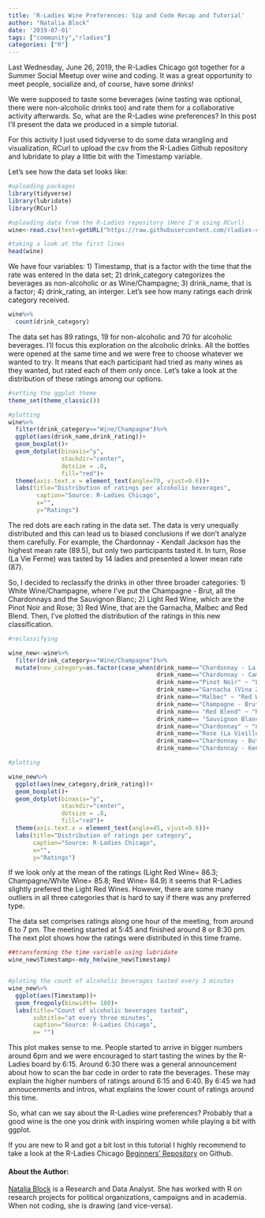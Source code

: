 ```yaml
---
title: 'R-Ladies Wine Preferences: Sip and Code Recap and Tutorial'
author: "Natalia Block"
date: '2019-07-01'
tags: ["community","rladies"]
categories: ["R"]
---
```


Last Wednesday, June 26, 2019, the R-Ladies Chicago got together for a Summer Social Meetup over wine and coding. It was a great opportunity to meet people, socialize and, of course, have some drinks!

We were supposed to taste some beverages (wine tasting was optional, there were non-alcoholic drinks too) and rate them for a collaborative activity afterwards. So, what are the R-Ladies wine preferences? In this post I'll present the data we produced in a simple tutorial. 

For this activity I just used tidyverse to do some data wrangling and visualization, RCurl to upload the csv from the R-Ladies Github repository and lubridate to play a little bit with the Timestamp variable. 

Let's see how the data set looks like:

```r
#uploading packages
library(tidyverse)
library(lubridate) 
library(RCurl)

#uploading data from the R-Ladies repository (Here I'm using RCurl)
wine<-read.csv(text=getURL("https://raw.githubusercontent.com/rladies-chicago/2019-06-26-sip-and-code-round2/master/sipncode2019.csv"))

#taking a look at the first lines
head(wine)


```

We have four variables: 1) Timestamp, that is a factor with the time that the rate was entered in the data set; 2) drink_category categorizes the beverages as non-alcoholic or as Wine/Champagne; 3) drink_name, that is a factor; 4) drink_rating, an interger. Let's see how many ratings each drink category received.

```r
wine%>%
  count(drink_category)
```
The data set has 89 ratings, 19 for non-alcoholic and 70 for alcoholic beverages. I'll focus this exploration on the alcoholic drinks. All the bottles were opened at the same time and we were free to choose whatever we wanted to try. It means that each participant had tried as many wines as they wanted, but rated each of them only once. Let's take a look at the distribution of these ratings among our options.

```r
#setting the ggplot theme
theme_set(theme_classic())

#plotting
wine%>%
  filter(drink_category=="Wine/Champagne")%>%
  ggplot(aes(drink_name,drink_rating))+
  geom_boxplot()+
  geom_dotplot(binaxis="y",
               stackdir="center",
               dotsize = .8,
               fill="red")+
  theme(axis.text.x = element_text(angle=70, vjust=0.6))+
  labs(title="Distribution of ratings per alcoholic beverages",
        caption="Source: R-Ladies Chicago",
        x="",
        y="Ratings")
```

The red dots are each rating in the data set. The data is very unequally distributed and this can lead us to biased conclusions if we don't analyze them carefully. For example, the Chardonnay - Kendall Jackson has the highest mean rate (89.5), but only two participants tasted it. In turn, Rose (La Vie Ferme) was tasted by 14 ladies and presented a lower mean rate (87). 

So, I decided to reclassify the drinks in other three broader categories: 1) White Wine/Champagne, where I've put the Champagne - Brut, all the Chardonnays and the Sauvignon Blanc; 2) Light Red Wine, which are the Pinot Noir and Rose; 3) Red Wine, that are the Garnacha, Malbec and Red Blend. Then, I've plotted the distribution of the ratings in this new classification.

```r
#reclassifying 

wine_new<-wine%>%
  filter(drink_category=="Wine/Champagne")%>%
  mutate(new_category=as.factor(case_when(drink_name=="Chardonnay - La Crema" ~ "Champagne/White Wine",
                                          drink_name=="Chardonnay - Cambria" ~ "Champagne/White Wine",
                                          drink_name=="Pinot Noir" ~ "Light Red Wine",
                                          drink_name=="Garnacha (Vina Zorzal)" ~ "Red Wine",
                                          drink_name=="Malbec" ~ "Red Wine",
                                          drink_name=="Champagne - Brut" ~ "Champagne/White Wine",
                                          drink_name== "Red Blend" ~ "Red Wine",
                                          drink_name== "Sauvignon Blanc" ~ "Champagne/White Wine",
                                          drink_name=="Chardonnay" ~ "Champagne/White Wine",
                                          drink_name=="Rose (La Vieille Ferme)" ~ "Light Red Wine",
                                          drink_name=="Chardonnay - Butter" ~ "Champagne/White Wine",
                                          drink_name=="Chardonnay - Kendall Jackson" ~ "Champagne/White Wine")))

#plotting

wine_new%>%
  ggplot(aes(new_category,drink_rating))+
  geom_boxplot()+
  geom_dotplot(binaxis="y",
               stackdir="center",
               dotsize = .8,
               fill="red")+
  theme(axis.text.x = element_text(angle=45, vjust=0.6))+
  labs(title="Distribution of ratings per category",
       caption="Source: R-Ladies Chicago",
       x="",
       y="Ratings")
```

If we look only at the mean of the ratings (Light Red Wine= 86.3; Champagne/White Wine= 85.8; Red Wine= 84.9) it seems that R-Ladies slightly prefered the Light Red Wines. However, there are some many outliers in all three categories that is hard to say if there was any preferred type.  

The data set comprises ratings along one hour of the meeting, from around 6 to 7 pm. The meeting started at 5:45 and finished around 8 or 8:30 pm. The next plot shows how the ratings were distributed in this time frame. 

```r
##transforming the time variable using lubridate  
wine_new$Timestamp<-mdy_hm(wine_new$Timestamp)


#ploting the count of alcoholic beverages tasted every 3 minutes
wine_new%>%
  ggplot(aes(Timestamp))+
  geom_freqpoly(binwidth= 180)+
  labs(title="Count of alcoholic beverages tasted",
       subtitle="at every three minutes",
       caption="Source: R-Ladies Chicago",
       x= "")
```


This plot makes sense to me. People started to arrive in bigger numbers around 6pm and we were encouraged to start tasting the wines by the R-Ladies board by 6:15. Around 6:30 there was a general announcement about how to scan the bar code in order to rate the beverages. These may explain the higher numbers of ratings around 6:15 and 6:40. By 6:45 we had annoucenments and intros, what explains the lower count of ratings around this time.


So, what can we say about the R-Ladies wine preferences? Probably that a good wine is the one you drink with inspiring women while playing a bit with ggplot.

If you are new to R and got a bit lost in this tutorial I highly recommend to take a look at the R-Ladies Chicago [Beginners' Repository](https://github.com/rladies-chicago/beginners-r) on Github.

   
   
   
#### About the Author:  
  
[Natalia Block](https://www.linkedin.com/in/nataliablock/) is a Research and Data Analyst. She has worked with R on research projects for political organizations, campaigns and in academia. When not coding, she is drawing (and vice-versa).
